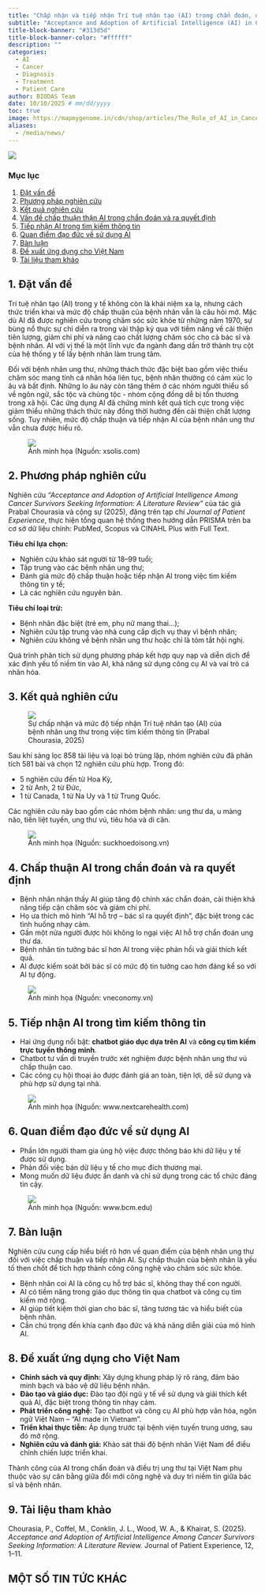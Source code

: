 ```yaml
---
title: "Chấp nhận và tiếp nhận Trí tuệ nhân tạo (AI) trong chẩn đoán, điều trị và chăm sóc người bệnh ung Thư: Bài học từ Quốc tế"
subtitle: "Acceptance and Adoption of Artificial Intelligence (AI) in Cancer Diagnosis, Treatment, and Patient Care: Lessons from International Experience"
title-block-banner: "#313d5d"
title-block-banner-color: "#ffffff"
description: ""
categories:
  - AI
  - Cancer
  - Diagnosis
  - Treatment
  - Patient Care
author: BIODAS Team
date: 10/10/2025 # mm/dd/yyyy
toc: true
image: https://mapmygenome.in/cdn/shop/articles/The_Role_of_AI_in_Cancer_Diagnosis_and_Treatment.jpg?v=1745564737
aliases: 
  - /media/news/
---
```


![](https://pharmaphorum.com/wp-content/uploads/2020/04/AI-and-cancer-care-Three-ways-artificial-intelligence-may-transform-cancer-outcomes.jpg){fig-align="center" class="img-cover"}



```{=html}
<!-- Gắn file CSS -->
<link rel="stylesheet" href="section-news-template.css">



<body class="section-news-template">
<div class="layout">

  <!-- Sidebar TOC -->
  <nav class="toc">
    <h3>Mục lục</h3>
    <ol>
      <li><a href="#sec-1">Đặt vấn đề</a></li>
      <li><a href="#sec-2">Phương pháp nghiên cứu</a></li>
      <li><a href="#sec-3">Kết quả nghiên cứu</a></li>
      <li><a href="#sec-4">Vấn đề chấp thuận thận AI trong chẩn đoán và ra quyết định</a></li>
      <li><a href="#sec-5">Tiếp nhận AI trong tìm kiếm thông tin</a></li>
      <li><a href="#sec-6">Quan điểm đạo đức về sử dụng AI</a></li>
      <li><a href="#sec-7">Bàn luận</a></li>
      <li><a href="#sec-8">Đề xuất ứng dụng cho Việt Nam</a></li>
      <li><a href="#sec-9">Tài liệu tham khảo</a></li>
    </ol>
  </nav>

  <!-- Nội dung chính -->
  <main class="content">

    <!-- 1. Đặt vấn đề -->
    <section id="sec-1">
      <h2>1. Đặt vấn đề</h2>
      <p>
        Trí tuệ nhân tạo (AI) trong y tế không còn là khái niệm xa lạ, nhưng cách thức triển khai và mức độ chấp thuận của bệnh nhân vẫn là câu hỏi mở. Mặc dù AI đã được nghiên cứu trong chăm sóc sức khỏe từ những năm 1970, sự bùng nổ thực sự chỉ diễn ra trong vài thập kỷ qua với tiềm năng về cải thiện tiên lượng, giảm chi phí và nâng cao chất lượng chăm sóc cho cả bác sĩ và bệnh nhân. AI với vị thế là một lĩnh vực đa ngành đang dần trở thành trụ cột của hệ thống y tế lấy bệnh nhân làm trung tâm.
      </p>
      <p>
        Đối với bệnh nhân ung thư, những thách thức đặc biệt bao gồm việc thiếu chăm sóc mang tính cá nhân hóa liên tục, bệnh nhân thường có cảm xúc lo âu và bất định. Những lo âu này còn tăng thêm ở các nhóm người thiểu số về ngôn ngữ, sắc tộc và chủng tộc - nhóm cộng đồng dễ bị tổn thương trong xã hội. Các ứng dụng AI đã chứng minh kết quả tích cực trong việc giảm thiểu những thách thức này đồng thời hướng đến cải thiện chất lượng sống. Tuy nhiên, mức độ chấp thuận và tiếp nhận AI của bệnh nhân ung thư vẫn chưa được hiểu rõ.
      </p>
    </section>

    <!-- Ảnh minh họa -->
    <figure>
      <div class="img-wrap">
        <img src="https://www.xsolis.com/wp-content/uploads/2023/05/ai-in-healthcare-3.webp" class="img" />
      </div>
      <figcaption>
        Ảnh minh họa (Nguồn: xsolis.com)
      </figcaption>
    </figure>


    <!-- 2. Phương pháp nghiên cứu -->
    <section id="sec-2">
      <h2>2. Phương pháp nghiên cứu</h2>
      <p>
        Nghiên cứu <em>“Acceptance and Adoption of Artificial Intelligence Among Cancer Survivors Seeking Information: A Literature Review”</em> của tác giả Prabal Chourasia và cộng sự (2025), đăng trên tạp chí <em>Journal of Patient Experience</em>, thực hiện tổng quan hệ thống theo hướng dẫn PRISMA trên ba cơ sở dữ liệu chính: PubMed, Scopus và CINAHL Plus with Full Text.
      </p>
      <div class="callout">
        <p><strong>Tiêu chí lựa chọn:</strong></p>
        <ul>
          <li>Nghiên cứu khảo sát người từ 18–99 tuổi;</li>
          <li>Tập trung vào các bệnh nhân ung thư;</li>
          <li>Đánh giá mức độ chấp thuận hoặc tiếp nhận AI trong việc tìm kiếm thông tin y tế;</li>
          <li>Là các nghiên cứu nguyên bản.</li>
        </ul>
      </div>
      <div class="callout">
        <p><strong>Tiêu chí loại trừ:</strong></p>
        <ul>
          <li>Bệnh nhân đặc biệt (trẻ em, phụ nữ mang thai...);</li>
          <li>Nghiên cứu tập trung vào nhà cung cấp dịch vụ thay vì bệnh nhân;</li>
          <li>Nghiên cứu không về bệnh nhân ung thư hoặc chỉ là tóm tắt hội nghị.</li>
        </ul>
      </div>
      <p>
        Quá trình phân tích sử dụng phương pháp kết hợp quy nạp và diễn dịch để xác định yếu tố niềm tin vào AI, khả năng sử dụng công cụ AI và vai trò cá nhân hóa.
      </p>
    </section>

    <!-- 3. Kết quả nghiên cứu -->
    <section id="sec-3">
      <h2>3. Kết quả nghiên cứu</h2>
      
      <!-- Ảnh minh họa -->
      <figure>
        <div class="img-wrap">
          <img src="https://cdn.ncbi.nlm.nih.gov/pmc/blobs/1a5b/12475323/f104874480e0/10.1177_23743735251380949-fig1.jpg" class="img" />
        </div>
        <figcaption>
          Sự chấp nhận và mức độ tiếp nhận Trí tuệ nhân tạo (AI) của bệnh nhân ung thư trong việc tìm kiếm thông tin (Prabal Chourasia, 2025)
        </figcaption>
      </figure>

      <p>
        Sau khi sàng lọc 858 tài liệu và loại bỏ trùng lặp, nhóm nghiên cứu đã phân tích 581 bài và chọn 12 nghiên cứu phù hợp. Trong đó:
      </p>
      <ul>
        <li>5 nghiên cứu đến từ Hoa Kỳ,</li>
        <li>2 từ Anh, 2 từ Đức,</li>
        <li>1 từ Canada, 1 từ Na Uy và 1 từ Trung Quốc.</li>
      </ul>
      <p>
        Các nghiên cứu này bao gồm các nhóm bệnh nhân: ung thư da, u màng não, tiền liệt tuyến, ung thư vú, tiêu hóa và di căn.
      </p>
    </section>

    <!-- Ảnh minh họa -->
    <figure>
      <div class="img-wrap">
        <img src="https://suckhoedoisong.qltns.mediacdn.vn/thumb_w/640/324455921873985536/2021/9/28/dieu-tri-ung-thu-2-1632796387865274138824.jpeg" class="img" />
      </div>
      <figcaption>
        Ảnh minh họa (Nguồn: suckhoedoisong.vn)
      </figcaption>
    </figure>

    <!-- 4. Chấp thuận AI trong chẩn đoán và ra quyết định -->
    <section id="sec-4">
      <h2>4. Chấp thuận AI trong chẩn đoán và ra quyết định</h2>
      <div class="card">
        <ul>
          <li>Bệnh nhân nhận thấy AI giúp tăng độ chính xác chẩn đoán, cải thiện khả năng tiếp cận chăm sóc và giảm chi phí.</li>
          <li>Họ ưa thích mô hình “AI hỗ trợ – bác sĩ ra quyết định”, đặc biệt trong các tình huống nhạy cảm.</li>
          <li>Gần một nửa người được hỏi không lo ngại việc AI hỗ trợ chẩn đoán ung thư da.</li>
          <li>Bệnh nhân tin tưởng bác sĩ hơn AI trong việc phản hồi và giải thích kết quả.</li>
          <li>AI được kiểm soát bởi bác sĩ có mức độ tin tưởng cao hơn đáng kể so với AI tự động.</li>
        </ul>
      </div>
    </section>

    <!-- Ảnh minh họa -->
    <figure>
      <div class="img-wrap">
        <img src="https://media.vneconomy.vn/images/upload/2025/02/24/bn4.jpg?w=900" class="img" />
      </div>
      <figcaption>
        Ảnh minh họa (Nguồn: vneconomy.vn)
      </figcaption>
    </figure>

    <!-- 5. Tiếp nhận AI trong tìm kiếm thông tin -->
    <section id="sec-5">
      <h2>5. Tiếp nhận AI trong tìm kiếm thông tin</h2>
      <div class="card">
        <ul>
          <li>Hai ứng dụng nổi bật: <strong>chatbot giáo dục dựa trên AI</strong> và <strong>công cụ tìm kiếm trực tuyến thông minh</strong>.</li>
          <li>Chatbot tư vấn di truyền trước xét nghiệm được bệnh nhân ung thư vú chấp thuận cao.</li>
          <li>Các công cụ hội thoại ảo được đánh giá an toàn, tiện lợi, dễ sử dụng và phù hợp sử dụng tại nhà.</li>
        </ul>
      </div>
    </section>

    <!-- Ảnh minh họa -->
    <figure>
      <div class="img-wrap">
        <img src="https://i0.wp.com/www.nextcarehealth.com/wp-content/uploads/2022/06/Symptom-Checker.jpg?fit=1500%2C847&ssl=1" class="img" />
      </div>
      <figcaption>
        Ảnh minh họa (Nguồn: www.nextcarehealth.com)
      </figcaption>
    </figure>

    <!-- 6. Quan điểm đạo đức về sử dụng AI -->
    <section id="sec-6">
      <h2>6. Quan điểm đạo đức về sử dụng AI</h2>
      <div class="card">
        <ul>
          <li>Phần lớn người tham gia ủng hộ việc được thông báo khi dữ liệu y tế được sử dụng.</li>
          <li>Phản đối việc bán dữ liệu y tế cho mục đích thương mại.</li>
          <li>Mong muốn dữ liệu được ẩn danh và chỉ sử dụng trong các tổ chức đáng tin cậy.</li>
        </ul>
      </div>
    </section>

    <!-- Ảnh minh họa -->
    <figure>
      <div class="img-wrap">
        <img src="https://www.bcm.edu/sites/default/files/styles/two_thirds_width_component_image/public/2024-07/2.-adobestock_667490278.jpeg?h=9defd0a7&itok=Dv_p4o1j" class="img" />
      </div>
      <figcaption>
        Ảnh minh họa (Nguồn: www.bcm.edu)
      </figcaption>
    </figure>


    <!-- 7. Bàn luận -->
    <section id="sec-7">
      <h2>7. Bàn luận</h2>
      <p>
        Nghiên cứu cung cấp hiểu biết rõ hơn về quan điểm của bệnh nhân ung thư đối với việc chấp thuận và tiếp nhận AI. Sự chấp thuận của bệnh nhân là yếu tố then chốt để tích hợp thành công công nghệ vào chăm sóc sức khỏe.
      </p>
      <div class="callout">
        <ul>
          <li>Bệnh nhân coi AI là công cụ hỗ trợ bác sĩ, không thay thế con người.</li>
          <li>AI có tiềm năng trong giáo dục thông tin qua chatbot và công cụ tìm kiếm mở rộng.</li>
          <li>AI giúp tiết kiệm thời gian cho bác sĩ, tăng tương tác và hiểu biết của bệnh nhân.</li>
          <li>Cần chú trọng đến khía cạnh đạo đức và khả năng diễn giải của mô hình AI.</li>
        </ul>
      </div>
    </section>

    <!-- 8. Đề xuất ứng dụng cho Việt Nam -->
    <section id="sec-8">
      <h2>8. Đề xuất ứng dụng cho Việt Nam</h2>
      <div class="callout">
        <ul>
          <li><strong>Chính sách và quy định:</strong> Xây dựng khung pháp lý rõ ràng, đảm bảo minh bạch và bảo vệ dữ liệu bệnh nhân.</li>
          <li><strong>Đào tạo và giáo dục:</strong> Đào tạo đội ngũ y tế về sử dụng và giải thích kết quả AI, đặc biệt trong thông tin nhạy cảm.</li>
          <li><strong>Phát triển công nghệ:</strong> Tạo chatbot và công cụ AI phù hợp văn hóa, ngôn ngữ Việt Nam – “AI made in Vietnam”.</li>
          <li><strong>Triển khai thực tiễn:</strong> Áp dụng trước tại bệnh viện tuyến trung ương, sau đó mở rộng.</li>
          <li><strong>Nghiên cứu và đánh giá:</strong> Khảo sát thái độ bệnh nhân Việt Nam để điều chỉnh chiến lược triển khai.</li>
        </ul>
      </div>
      <p>
        Thành công của AI trong chẩn đoán và điều trị ung thư tại Việt Nam phụ thuộc vào sự cân bằng giữa đổi mới công nghệ và duy trì niềm tin giữa bác sĩ và bệnh nhân.
      </p>
    </section>

    <!-- 9. Tài liệu tham khảo -->
    <section id="sec-9">
      <h2>9. Tài liệu tham khảo</h2>
      <div class="ref">
        Chourasia, P., Coffel, M., Conklin, J. L., Wood, W. A., & Khairat, S. (2025). <em>Acceptance and Adoption of Artificial Intelligence Among Cancer Survivors Seeking Information: A Literature Review.</em> Journal of Patient Experience, 12, 1–11.
      </div>
    </section>

  </main>
</div>

<!-- =============================
     SECTION: BIODAS NEWS & INSIGHTS
     ============================= -->
<section class="biodas-news-section">
  <div class="news-list container">
    <h2 class="section-title">MỘT SỐ TIN TỨC KHÁC</h2>
    <div id="biodas-news-grid" class="news-grid"></div>
  </div>
</section>

</body>



<!-- JS SCRIPT -->
<script src="section-news-template.js"></script>

```
